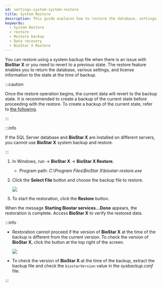```yaml
---
id: settings-system-system-restore
title: System Restore
description: This guide explains how to restore the database, settings, licenses, etc. of BioStar X to a previous state using a system backup file.
keywords:
  - System Restore
  - restore
  - Restore backup
  - Data recovery
  - BioStar X Restore
---
```


You can restore using a system backup file when there is an issue with **BioStar X** or you need to revert to a previous state. The restore feature enables you to return the database, various settings, and license information to the state at the time of backup.

:::caution

Once the restore operation begins, the current data will revert to the backup state. It is recommended to create a backup of the current state before proceeding with the restore. To create a backup of the current state, refer to [the following](settings-system-system-backup).

:::

:::info

If the SQL Server database and **BioStar X** are installed on different servers, you cannot use **BioStar X** system backup and restore.

:::

1. In Windows, run <Start/> → **BioStar X** → **BioStar X Restore**.

   * Program path: *C:\Program Files\BioStar X\biostar-restore.exe*

2. Click the **Select File** button and choose the backup file to restore.

   <Image src='/img/common/setting-system-restore.png' className='none' alone />

3. To start the restoration, click the **Restore** button. 

When the message **Starting Biostar services...Done** appears, the restoration is complete. Access **BioStar X** to verify the restored data.

:::info

* Restoration cannot proceed if the version of **BioStar X** at the time of the backup is different from the current version. To check the version of **BioStar X**, click the <IcInfo /> button at the top right of the screen.

  <Image src='/img/biostarx-settings-system-restore-check-ver.png' />

* To check the version of **BioStar X** at the time of the backup, extract the backup file and check the `biostarVersion` value in the *sysbackup.conf* file.

:::

